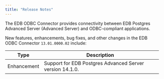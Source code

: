 ```yaml
---
title: "Release Notes"
---
```

The EDB ODBC Connector provides connectivity between EDB Postgres Advanced Server (Advanced Server) and ODBC-compliant applications.

New features, enhancements, bug fixes, and other changes in the EDB ODBC Connector `13.01.0000.02` include:

| Type           | Description                                              |
| -------------- | -------------------------------------------------------- | 
| Enhancement    | Support for EDB Postgres Advanced Server version 14.1.0. |